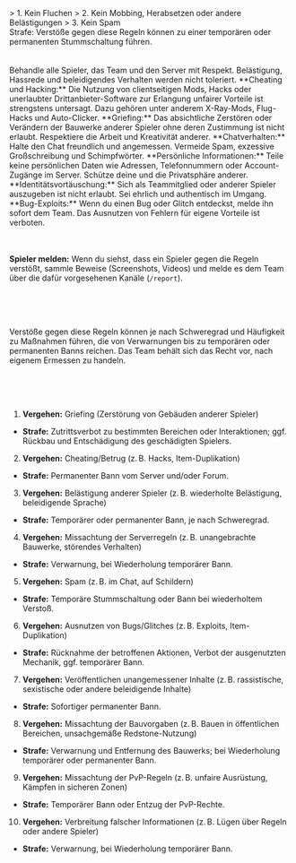<TagLinks tag="rules" title="Serverregeln" type="text-5xl" />
<br />
<br />
<TagLinks tag="chat-rules" title="Chatregeln" type="text-4xl" />
<br />
> 1. Kein Fluchen  
> 2. Kein Mobbing, Herabsetzen oder andere Belästigungen  
> 3. Kein Spam

<br />
Strafe: Verstöße gegen diese Regeln können zu einer temporären oder permanenten Stummschaltung führen.

<br />
<br />
<TagLinks
  tag="general-guidelines-respect"
  title="Allgemeine Verhaltensregeln"
  type="text-4xl"
/>
<br />
Behandle alle Spieler, das Team und den Server mit Respekt. Belästigung, Hassrede und beleidigendes Verhalten werden nicht toleriert.  
**Cheating und Hacking:** Die Nutzung von clientseitigen Mods, Hacks oder unerlaubter Drittanbieter-Software zur Erlangung unfairer Vorteile ist strengstens untersagt. Dazu gehören unter anderem X-Ray-Mods, Flug-Hacks und Auto-Clicker.  
**Griefing:** Das absichtliche Zerstören oder Verändern der Bauwerke anderer Spieler ohne deren Zustimmung ist nicht erlaubt. Respektiere die Arbeit und Kreativität anderer.  
**Chatverhalten:** Halte den Chat freundlich und angemessen. Vermeide Spam, exzessive Großschreibung und Schimpfwörter.  
**Persönliche Informationen:** Teile keine persönlichen Daten wie Adressen, Telefonnummern oder Account-Zugänge im Server. Schütze deine und die Privatsphäre anderer.  
**Identitätsvortäuschung:** Sich als Teammitglied oder anderer Spieler auszugeben ist nicht erlaubt. Sei ehrlich und authentisch im Umgang.  
**Bug-Exploits:** Wenn du einen Bug oder Glitch entdeckst, melde ihn sofort dem Team. Das Ausnutzen von Fehlern für eigene Vorteile ist verboten.

<br />
<br />
<TagLinks tag="Reporting" title="Melden" type="text-4xl" />
<br />

**Spieler melden:** Wenn du siehst, dass ein Spieler gegen die Regeln verstößt, sammle Beweise (Screenshots, Videos) und melde es dem Team über die dafür vorgesehenen Kanäle (`/report`).

<br />
<br />
<TagLinks tag="Penalties" title="Strafen" type="text-4xl" />
<br />

Verstöße gegen diese Regeln können je nach Schweregrad und Häufigkeit zu Maßnahmen führen, die von Verwarnungen bis zu temporären oder permanenten Banns reichen. Das Team behält sich das Recht vor, nach eigenem Ermessen zu handeln.

<br />
<br />
<TagLinks tag="Punishmits" title="Vergehen & Strafen" type="text-4xl" />
<br />

1. **Vergehen:** Griefing (Zerstörung von Gebäuden anderer Spieler)  
- **Strafe:** Zutrittsverbot zu bestimmten Bereichen oder Interaktionen; ggf. Rückbau und Entschädigung des geschädigten Spielers.

2. **Vergehen:** Cheating/Betrug (z. B. Hacks, Item-Duplikation)  
- **Strafe:** Permanenter Bann vom Server und/oder Forum.

3. **Vergehen:** Belästigung anderer Spieler (z. B. wiederholte Belästigung, beleidigende Sprache)  
- **Strafe:** Temporärer oder permanenter Bann, je nach Schweregrad.

4. **Vergehen:** Missachtung der Serverregeln (z. B. unangebrachte Bauwerke, störendes Verhalten)  
- **Strafe:** Verwarnung, bei Wiederholung temporärer Bann.

5. **Vergehen:** Spam (z. B. im Chat, auf Schildern)  
- **Strafe:** Temporäre Stummschaltung oder Bann bei wiederholtem Verstoß.

6. **Vergehen:** Ausnutzen von Bugs/Glitches (z. B. Exploits, Item-Duplikation)  
- **Strafe:** Rücknahme der betroffenen Aktionen, Verbot der ausgenutzten Mechanik, ggf. temporärer Bann.

7. **Vergehen:** Veröffentlichen unangemessener Inhalte (z. B. rassistische, sexistische oder andere beleidigende Inhalte)  
- **Strafe:** Sofortiger permanenter Bann.

8. **Vergehen:** Missachtung der Bauvorgaben (z. B. Bauen in öffentlichen Bereichen, unsachgemäße Redstone-Nutzung)  
- **Strafe:** Verwarnung und Entfernung des Bauwerks; bei Wiederholung temporärer oder permanenter Bann.

9. **Vergehen:** Missachtung der PvP-Regeln (z. B. unfaire Ausrüstung, Kämpfen in sicheren Zonen)  
- **Strafe:** Temporärer Bann oder Entzug der PvP-Rechte.

10. **Vergehen:** Verbreitung falscher Informationen (z. B. Lügen über Regeln oder andere Spieler)  
- **Strafe:** Verwarnung, bei Wiederholung temporärer Bann.
